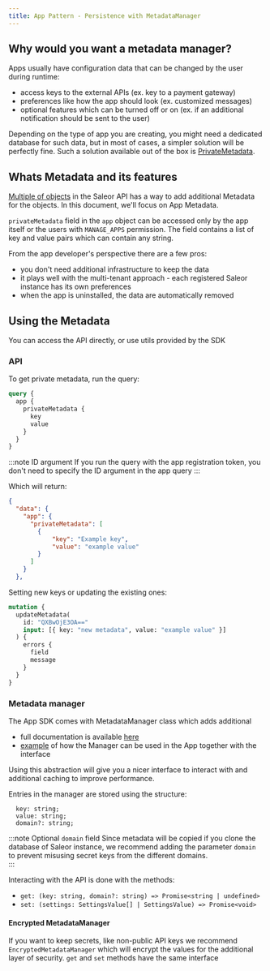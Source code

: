 ```yaml
---
title: App Pattern - Persistence with MetadataManager
---
```


## Why would you want a metadata manager?

Apps usually have configuration data that can be changed by the user during runtime:

- access keys to the external APIs (ex. key to a payment gateway)
- preferences like how the app should look (ex. customized messages)
- optional features which can be turned off or on (ex. if an additional notification should be sent to the user)

Depending on the type of app you are creating, you might need a dedicated database for such data, but in most of cases, a simpler solution will be perfectly fine.
Such a solution available out of the box is [PrivateMetadata](https://docs.saleor.io/docs/3.x/developer/metadata).

## Whats Metadata and its features

[Multiple of objects](developer/api-reference/interfaces/object-with-metadata.mdx) in the Saleor API has a way to add additional Metadata for the objects. In this document, we'll focus on App Metadata.

`privateMetadata` field in the `app` object can be accessed only by the app itself or the users with `MANAGE_APPS` permission. The field contains a list of key and value pairs which can contain any string.

From the app developer's perspective there are a few pros:

- you don't need additional infrastructure to keep the data
- it plays well with the multi-tenant approach - each registered Saleor instance has its own preferences
- when the app is uninstalled, the data are automatically removed

## Using the Metadata

You can access the API directly, or use utils provided by the SDK

### API

To get private metadata, run the query:

```graphql
query {
  app {
    privateMetadata {
      key
      value
    }
  }
}
```

:::note ID argument
If you run the query with the app registration token, you don't need to specify the ID argument in the app query
:::

Which will return:

```json
{
  "data": {
    "app": {
      "privateMetadata": [
        {
            "key": "Example key",
            "value": "example value"
        }
      ]
    }
  },
```

Setting new keys or updating the existing ones:

```graphql
mutation {
  updateMetadata(
    id: "QXBwOjE3OA=="
    input: [{ key: "new metadata", value: "example value" }]
  ) {
    errors {
      field
      message
    }
  }
}
```

### Metadata manager

The App SDK comes with MetadataManager class which adds additional

- full documentation is available [here](https://github.com/saleor/saleor-app-sdk/blob/main/docs/settings-manager.md)
- [example](https://github.com/saleor/saleor-app-template/tree/examples-metadata-manager) of how the Manager can be used in the App together with the interface

Using this abstraction will give you a nicer interface to interact with and additional caching to improve performance.

Entries in the manager are stored using the structure:

```
  key: string;
  value: string;
  domain?: string;
```

:::note Optional `domain` field
Since metadata will be copied if you clone the database of Saleor instance, we recommend adding the parameter `domain` to prevent misusing secret keys from the different domains.  
:::

Interacting with the API is done with the methods:

- `get: (key: string, domain?: string) => Promise<string | undefined>`
- `set: (settings: SettingsValue[] | SettingsValue) => Promise<void>`

#### Encrypted MetadataManager

If you want to keep secrets, like non-public API keys we recommend `EncryptedMetadataManager` which will encrypt the values for the additional layer of security. `get` and `set` methods have the same interface
